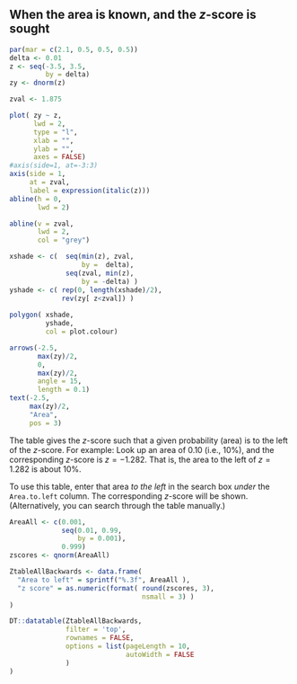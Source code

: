 ## When the area is known, and the $z$-score is sought {#ZTablesOnlineBackwardsHTML}


```r
par(mar = c(2.1, 0.5, 0.5, 0.5))
delta <- 0.01
z <- seq(-3.5, 3.5, 
         by = delta)
zy <- dnorm(z)

zval <- 1.875

plot( zy ~ z,
      lwd = 2,
      type = "l",
      xlab = "",
      ylab = "",
      axes = FALSE)
#axis(side=1, at=-3:3)
axis(side = 1, 
     at = zval, 
     label = expression(italic(z)))
abline(h = 0, 
       lwd = 2)

abline(v = zval, 
       lwd = 2, 
       col = "grey")

xshade <- c(  seq(min(z), zval, 
                  by =  delta),
              seq(zval, min(z), 
                  by = -delta) )
yshade <- c( rep(0, length(xshade)/2),
             rev(zy[ z<zval]) )
            
polygon( xshade, 
         yshade, 
         col = plot.colour)

arrows(-2.5, 
       max(zy)/2,
       0, 
       max(zy)/2, 
       angle = 15,
       length = 0.1)
text(-2.5, 
     max(zy)/2, 
     "Area",
     pos = 3)
```

The table gives the $z$-score such that a given probability (area) is to the left of the $z$-score.
For example: Look up an area of $0.10$ (i.e., $10$%), and the corresponding $z$-score is $z = -1.282$.
That is, the area to the left of $z = 1.282$ is about $10$%.

To use this table, enter that area *to the left* in the search box *under* the `Area.to.left` column. 
The corresponding $z$-score will be shown.
(Alternatively, you can search through the table manually.) 


```r
AreaAll <- c(0.001, 
             seq(0.01, 0.99,   
                 by = 0.001), 
             0.999)
zscores <- qnorm(AreaAll) 

ZtableAllBackwards <- data.frame(
  "Area to left" = sprintf("%.3f", AreaAll ),
  "z score" = as.numeric(format( round(zscores, 3), 
                                 nsmall = 3) )
)
```


```r
DT::datatable(ZtableAllBackwards,  
              filter = 'top',  
              rownames = FALSE,
              options = list(pageLength = 10,
                             autoWidth = FALSE
              )
)
```



